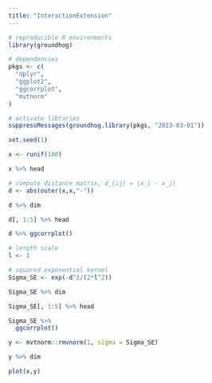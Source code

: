 ```yaml
---
title: "InteractionExtension"
---
```


```r

# reproducible R environments
library(groundhog)

# dependencies
pkgs <- c(
  "dplyr",
  "ggplot2",
  "ggcorrplot",
  "mvtnorm"
)

# activate libraries
suppressMessages(groundhog.library(pkgs, "2023-03-01"))
```

```r
set.seed(1)

x <- runif(100)

x %>% head
```

```r

# compute distance matrix, d_{ij} = |x_i - x_j|
d <- abs(outer(x,x,"-")) 

d %>% dim

d[, 1:5] %>% head

d %>% ggcorrplot()
```

```r

# length scale
l <- 1
```

```r

# squared exponential kernel
Sigma_SE <- exp(-d^2/(2*l^2)) 

Sigma_SE %>% dim

Sigma_SE[, 1:5] %>% head
```

```r

Sigma_SE %>% 
  ggcorrplot()
```
```r

y <- mvtnorm::rmvnorm(1, sigma = Sigma_SE)

y %>% dim
```

```r

plot(x,y)
```






